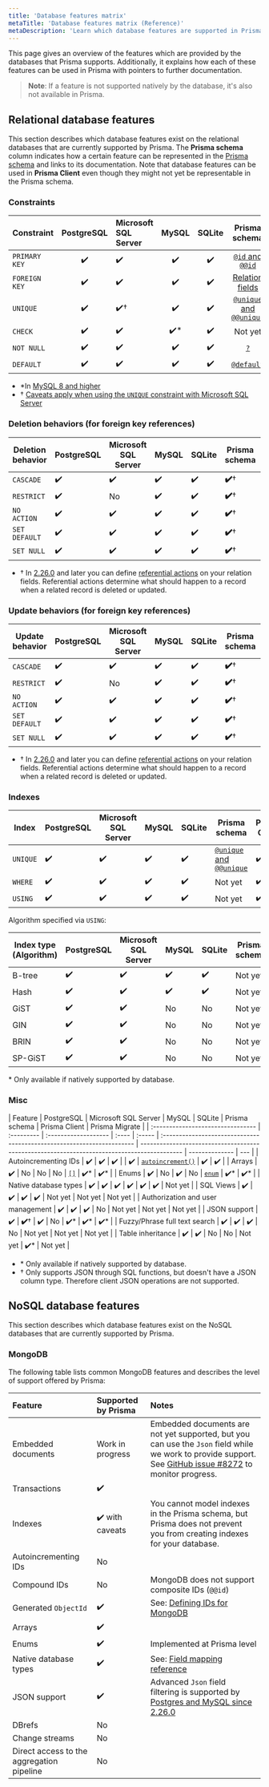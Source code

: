 ```yaml
---
title: 'Database features matrix'
metaTitle: 'Database features matrix (Reference)'
metaDescription: 'Learn which database features are supported in Prisma and how they map to the different Prisma tools.'
---
```


<TopBlock>

This page gives an overview of the features which are provided by the databases that Prisma supports. Additionally, it explains how each of these features can be used in Prisma with pointers to further documentation.

> **Note**: If a feature is not supported natively by the database, it's also not available in Prisma.

</TopBlock>

## Relational database features

This section describes which database features exist on the relational databases that are currently supported by Prisma. The **Prisma schema** column indicates how a certain feature can be represented in the [Prisma schema](/concepts/components/prisma-schema) and links to its documentation. Note that database features can be used in **Prisma Client** even though they might not yet be representable in the Prisma schema.

### Constraints

| Constraint    | PostgreSQL | Microsoft SQL Server | MySQL | SQLite |                                           Prisma schema                                           | Prisma Client | Prisma Migrate |
| ------------- | :--------: | :------------------- | :---: | :----: | :-----------------------------------------------------------------------------------------------: | :-----------: | :------------: |
| `PRIMARY KEY` |     ✔️     | ✔️                   |  ✔️   |   ✔️   |      [`@id` and `@@id`](/concepts/components/prisma-schema/data-model#defining-an-id-field)       |      ✔️       |       ✔️       |
| `FOREIGN KEY` |     ✔️     | ✔️                   |  ✔️   |   ✔️   |          [Relation fields](/concepts/components/prisma-schema/relations#relation-fields)          |      ✔️       |       ✔️       |
| `UNIQUE`      |     ✔️     | ✔️†                  |  ✔️   |   ✔️   | [`@unique` and `@@unique`](/concepts/components/prisma-schema/data-model#defining-a-unique-field) |      ✔️       |       ✔️       |
| `CHECK`       |     ✔️     | ✔️                   | ✔️\*  |   ✔️   |                                              Not yet                                              |      ✔️       |    Not yet     |
| `NOT NULL`    |     ✔️     | ✔️                   |  ✔️   |   ✔️   |                [`?`](/concepts/components/prisma-schema/data-model#type-modifiers)                |      ✔️       |       ✔️       |
| `DEFAULT`     |     ✔️     | ✔️                   |  ✔️   |   ✔️   |       [`@default`](/concepts/components/prisma-schema/data-model#defining-a-default-value)        |      ✔️       |       ✔️       |

- \*In [MySQL 8 and higher](https://mysqlserverteam.com/mysql-8-0-16-introducing-check-constraint/)
- † [Caveats apply when using the `UNIQUE` constraint with Microsoft SQL Server](/concepts/database-connectors/sql-server#data-model-limitations)

### Deletion behaviors (for foreign key references)

| Deletion behavior | PostgreSQL | Microsoft SQL Server | MySQL | SQLite | Prisma schema | Prisma Client | Prisma Migrate |
| ----------------- | ---------- | -------------------- | ----- | ------ | ------------- | ------------- | -------------- |
| `CASCADE`         | ✔️         | ✔️                   | ✔️    | ✔️     | **✔️**†       | ✔️            | **✔️**†        |
| `RESTRICT`        | ✔️         | No                   | ✔️    | ✔️     | **✔️**†       | ✔️            | **✔️**†        |
| `NO ACTION`       | ✔️         | ✔️                   | ✔️    | ✔️     | **✔️**†       | ✔️            | **✔️**†        |
| `SET DEFAULT`     | ✔️         | ✔️                   | ✔️    | ✔️     | **✔️**†       | ✔️            | **✔️**†        |
| `SET NULL`        | ✔️         | ✔️                   | ✔️    | ✔️     | **✔️**†       | ✔️            | **✔️**†        |

- † In [2.26.0](https://github.com/prisma/prisma/releases/tag/2.26.0) and later you can define [referential actions](/concepts/components/prisma-schema/relations/referential-actions) on your relation fields. Referential actions determine what should happen to a record when a related record is deleted or updated.

### Update behaviors (for foreign key references)

| Update behavior | PostgreSQL | Microsoft SQL Server | MySQL | SQLite | Prisma schema | Prisma Client | Prisma Migrate |
| --------------- | ---------- | -------------------- | ----- | ------ | ------------- | ------------- | -------------- |
| `CASCADE`       | ✔️         | ✔️                   | ✔️    | ✔️     | **✔️**†       | ✔️            | **✔️**†        |
| `RESTRICT`      | ✔️         | No                   | ✔️    | ✔️     | **✔️**†       | ✔️            | **✔️**†        |
| `NO ACTION`     | ✔️         | ✔️                   | ✔️    | ✔️     | **✔️**†       | ✔️            | **✔️**†        |
| `SET DEFAULT`   | ✔️         | ✔️                   | ✔️    | ✔️     | **✔️**†       | ✔️            | **✔️**†        |
| `SET NULL`      | ✔️         | ✔️                   | ✔️    | ✔️     | **✔️**†       | ✔️            | **✔️**†        |

- † In [2.26.0](https://github.com/prisma/prisma/releases/tag/2.26.0) and later you can define [referential actions](/concepts/components/prisma-schema/relations/referential-actions) on your relation fields. Referential actions determine what should happen to a record when a related record is deleted or updated.

### Indexes

| Index    | PostgreSQL | Microsoft SQL Server | MySQL | SQLite | Prisma schema                                                                                     | Prisma Client | Prisma Migrate |
| -------- | ---------- | -------------------- | ----- | ------ | ------------------------------------------------------------------------------------------------- | ------------- | -------------- |
| `UNIQUE` | ✔️         | ✔️                   | ✔️    | ✔️     | [`@unique` and `@@unique`](/concepts/components/prisma-schema/data-model#defining-a-unique-field) | ✔️            | ✔️             |
| `WHERE`  | ✔️         | ✔️                   | ✔️    | ✔️     | Not yet                                                                                           | ✔️            | Not yet        |
| `USING`  | ✔️         | ✔️                   | ✔️    | ✔️     | Not yet                                                                                           | ✔️            | Not yet        |

Algorithm specified via `USING`:

| Index type (Algorithm) | PostgreSQL | Microsoft SQL Server | MySQL | SQLite | Prisma schema | Prisma Client | Prisma Migrate |
| ---------------------- | ---------- | -------------------- | ----- | ------ | ------------- | ------------- | -------------- |
| B-tree                 | ✔️         | ✔️                   | ✔️    | ✔️     | Not yet       | ✔️            | Not yet        |
| Hash                   | ✔️         | ✔️                   | ✔️    | ✔️     | Not yet       | ✔️            | Not yet        |
| GiST                   | ✔️         | ✔️                   | No    | No     | Not yet       | ✔️\*          | Not yet        |
| GIN                    | ✔️         | ✔️                   | No    | No     | Not yet       | ✔️\*          | Not yet        |
| BRIN                   | ✔️         | ✔️                   | No    | No     | Not yet       | ✔️\*          | Not yet        |
| SP-GiST                | ✔️         | ✔️                   | No    | No     | Not yet       | ✔️\*          | Not yet        |

\* Only available if natively supported by database.

<!-- **MySQL only**

Algorithm option (MySQL):

| Index type (Algorithm) | MySQL | Prisma schema | Prisma Migrate | Prisma Client |
| ---------------------- | ----- | ------------- | -------------- | ------------- |
| `INPLACE`              | ✔️    | Not yet       | Not yet        | ✔️            |
| `COPY`                 | ✔️    | Not yet       | Not yet        | ✔️            |

Lock option (MySQL):

| Index type (Algorithm)      | MySQL | Prisma schema | Prisma Migrate | Prisma Client |
| --------------------------- | ----- | ------------- | -------------- | ------------- |
| `NONE`                      | ✔️    | Not yet       | Not yet        | ✔️            |
| `EXCLUSIVE`                 | ✔️    | Not yet       | Not yet        | ✔️            |
| `SHARED`                    | ✔️    | Not yet       | Not yet        | ✔️            |
| ✔️ (e.g. via `date('now')`) | -->

### Misc

| Feature                           | PostgreSQL | Microsoft SQL Server | MySQL | SQLite | Prisma schema                                                          | Prisma Client                                                                               | Prisma Migrate |
| :-------------------------------- | :--------- | :------------------- | :---- | :----- | :--------------------------------------------------------------------- | ------------------------------------------------------------------------------------------- | -------------- | --- |
| Autoincrementing IDs              | ✔️         | ✔️                   | ✔️    |        | ✔️                                                                     | [`autoincrement()`](/concepts/components/prisma-schema/data-model#defining-a-default-value) | ✔️             | ✔️  |
| Arrays                            | ✔️         | No                   | No    | No     | [`[]`](/concepts/components/prisma-schema/data-model#type-modifiers)   | ✔️\*                                                                                        | ✔️\*           |
| Enums                             | ✔️         | No                   | ✔️    | No     | [`enum`](/concepts/components/prisma-schema/data-model#defining-enums) | ✔️\*                                                                                        | ✔️\*           |
| Native database types             | ✔️         | ✔️                   | ✔️    | ✔️     | ✔️                                                                     | ✔️                                                                                          | Not yet        |
| SQL Views                         | ✔️         | ✔️                   | ✔️    | ✔️     | Not yet                                                                | Not yet                                                                                     | Not yet        |
| Authorization and user management | ✔️         | ✔️                   | ✔️    | No     | Not yet                                                                | Not yet                                                                                     | Not yet        |
| JSON support                      | ✔️         | **✔️**†              | ✔️    | No     | ✔️\*                                                                   | ✔️\*                                                                                        | ✔️\*           |
| Fuzzy/Phrase full text search     | ✔️         | ✔️                   | ✔️    | No     | Not yet                                                                | Not yet                                                                                     | Not yet        |
| Table inheritance                 | ✔️         | ✔️                   | No    | No     | Not yet                                                                | ✔️\*                                                                                        | Not yet        |

<FootNote>

- \* Only available if natively supported by database.
- † Only supports JSON through SQL functions, but doesn't have a JSON column type. Therefore client JSON operations are not supported.

</FootNote>

## NoSQL database features

This section describes which database features exist on the NoSQL databases that are currently supported by Prisma.

### MongoDB

The following table lists common MongoDB features and describes the level of support offered by Prisma:

| Feature                                   | Supported by Prisma | Notes                                                                                                                                                                                                         |
| :---------------------------------------- | :------------------ | :------------------------------------------------------------------------------------------------------------------------------------------------------------------------------------------------------------ |
| Embedded documents                        | Work in progress    | Embedded documents are not yet supported, but you can use the `Json` field while we work to provide support. See [GitHub issue #8272](https://github.com/prisma/prisma/issues/8272) to monitor progress. |
| Transactions                              | ✔️                  |                                                                                                                                                                                                               |
| Indexes                                   | ✔️ with caveats     | You cannot model indexes in the Prisma schema, but Prisma does not prevent you from creating indexes for your database.                                                                                       |
| Autoincrementing IDs                      | No                  |                                                                                                                                                                                                               |
| Compound IDs                              | No                  | MongoDB does not support composite IDs (`@@id`)                                                                                                                                                               |
| Generated `ObjectId`                      | ✔️                  | See: [Defining IDs for MongoDB](/concepts/components/prisma-schema/data-model#defining-ids-in-mongodb)                                                                                                        |
| Arrays                                    | ✔️                  |                                                                                                                                                                                                               |
| Enums                                     | ✔️                  | Implemented at Prisma level                                                                                                                                                                                   |
| Native database types                     | ✔️                  | See: [Field mapping reference](/reference/api-reference/prisma-schema-reference#model-field-scalar-types)                                                                                                     |
| JSON support                              | ✔️                  | Advanced `Json` field filtering is supported by [Postgres and MySQL since 2.26.0](https://www.prisma.io/docs/concepts/components/prisma-client/working-with-fields/working-with-json-fields#filtering-on-a-json-field)                                                                                                                                                                |
| DBrefs                                    | No                  |
| Change streams                            | No                  |
| Direct access to the aggregation pipeline | No                  |
